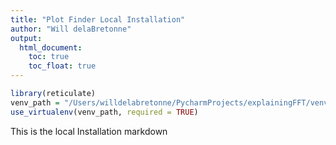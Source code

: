 ```yaml
---
title: "Plot Finder Local Installation"
author: "Will delaBretonne"
output:
  html_document:
    toc: true
    toc_float: true
---
```



```r
library(reticulate)
venv_path = "/Users/willdelabretonne/PycharmProjects/explainingFFT/venv"
use_virtualenv(venv_path, required = TRUE)
```

This is the local Installation markdown
